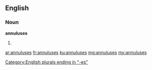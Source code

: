 ==English==

===Noun===
'''annuluses'''

# {{plural of|annulus}}

[[Category:English plurals ending in "-es"]]

[[ar:annuluses]]
[[fr:annuluses]]
[[ku:annuluses]]
[[mg:annuluses]]
[[my:annuluses]]